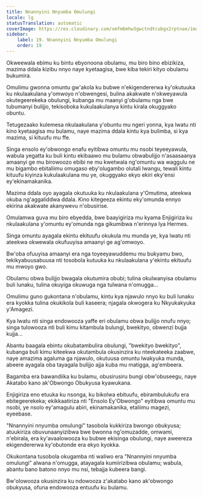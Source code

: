 ```yaml
---
title: Nnannyini Nnyumba Omulungi
locale: lg
statusTranslation: automatic
coverImage: https://res.cloudinary.com/xmfm6mhw3gwctndtcubgx2rptnae/image/upload/v1740468922/small_cover_tratado_de_psicologia_revolucionaria_a4c0dca4e0.webp
sidebar:
    label: 19. Nnannyini Nnyumba Omulungi
    order: 19
---
```

Okweewala ebimu ku bintu ebyonoona obulamu, mu biro bino ebizikiza, mazima ddala kizibu nnyo naye kyetaagisa, bwe kiba tekiri kityo obulamu bukumira.

Omulimu gwonna omuntu gw'akola ku bubwe n'ekigendererwa ky'okutuuka ku nkulaakulana y'omwoyo n'obwengesi, bulina akakwate n'okweyawula okutegeerekeka obulungi, kubanga mu maanyi g'obulamu nga bwe tubumanyi bulijjo, tekisoboka kukulaakulanya kintu kirala okuggyako obuntu.

Tetugezaako kulemesa nkulaakulana y'obuntu mu ngeri yonna, kya lwatu nti kino kyetaagisa mu bulamu, naye mazima ddala kintu kya bulimba, si kya mazima, si kituufu mu ffe.

Singa ensolo ey'obwongo enafu eyitibwa omuntu mu nsobi teyeeyawula, wabula yegatta ku buli kintu ekibaawo mu bulamu obwabulijjo n'asaasaanya amaanyi ge mu birowoozo ebibi ne mu kwetwala ng'omuntu wa waggulu ne mu bigambo ebitaliimu omugaso eby'olugambo olutali lwangu, tewali kintu kituufu kiyinza kukulaakulana mu ye, okuggyako ekyo ekiri eky'ensi ey'ekinamakanika.

Mazima ddala oyo ayagala okutuuka ku nkulaakulana y'Omutima, ateekwa okuba ng'aggaliddwa ddala. Kino kitegeeza ekintu eky'omunda ennyo ekirina akakwate akanywevu n'obusirise.

Omulamwa guva mu biro ebyedda, bwe baayigiriza mu kyama Enjigiriza ku nkulaakulana y'omuntu ey'omunda nga gikumibwa n'erinnya lya Hermes.

Singa omuntu ayagala ekintu ekituufu okukula mu munda ye, kya lwatu nti ateekwa okwewala okufuuyisa amaanyi ge ag'omwoyo.

Bw'oba ofuuyisa amaanyi era nga toyeeyawuddemu mu bukyamu bwo, tekikyabuusabuusa nti tosobola kutuuka ku nkulaakulana y'ekintu ekituufu mu mwoyo gwo.

Obulamu obwa bulijjo bwagala okutumira obubi; tulina okulwanyisa obulamu buli lunaku, tulina okuyiga okuwuga nga tulwana n'omugga...

Omulimu guno gukontana n'obulamu, kintu kya njawulo nnyo ku buli lunaku era kyokka tulina okukikola buli kaseera; njagala okwogera ku Nkyukakyuka y'Amagezi.

Kya lwatu nti singa endowooza yaffe eri obulamu obwa bulijjo nnufu nnyo; singa tulowooza nti buli kimu kitambula bulungi, bwekityo, obwenzi bujja kujja...

Abantu baagala ebintu okubatambulira obulungi, "bwekityo bwekityo", kubanga buli kimu kiteekwa okutambula okusinzira ku nteekateeka zaabwe, naye amazima agaluma ga njawulo, okutuusa omuntu lwakyuka munda, abeere ayagala oba tayagala bulijjo ajja kuba mu matigga, ag'embeera.

Bagamba era bawandiika ku bulamu, obusirusiru bungi obw'obuseegu, naye Akatabo kano ak'Obwongo Obukyusa kyawukana.

Enjigiriza eno etuuka ku nsonga, ku bikolwa ebituufu, ebirambulukufu era ebitegeerekeka; ekikkaatiriza nti "Ensolo Ey'Obwongo" eyitibwa omuntu mu nsobi, ye nsolo ey'amagulu abiri, ekinamakanika, etaliimu magezi, eyeebase.

"Nnannyini nnyumba omulungi" tasobola kukkiriza bwongo obukyusa; atuukiriza obuvunaanyizibwa bwe bwonna ng'omuzadde, omwami, n'ebirala, era ky'avaalowooza ku bubwe ekisinga obulungi, naye aweereza ekigendererwa ky'obutonde era ekyo kyokka.

Okukontana tusobola okugamba nti waliwo era "Nnannyini nnyumba omulungi" alwana n'omugga, atayagala kumiirizibwa obulamu; wabula, abantu bano batono nnyo mu nsi, tebajja kubeera bangi.

Bw'olowooza okusinzira ku ndowooza z'akatabo kano ak'obwongo obukyusa, ofuna endowooza entuufu ku bulamu.

